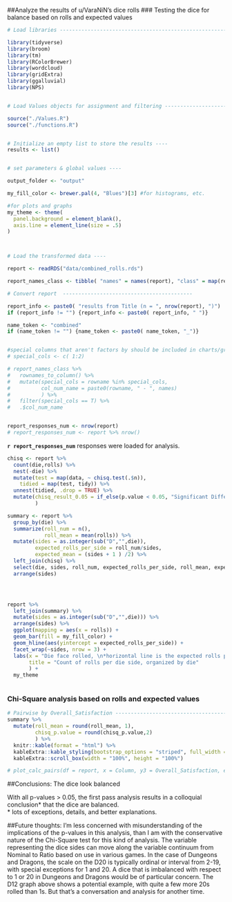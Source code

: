 ##Analyze the results of u/VaraNiN’s dice rolls
### Testing the dice for balance based on rolls and expected values



```{r combined_Load, dependson = "Transform", cache = TRUE, echo = FALSE, message = FALSE, warning = FALSE}

# Load libraries ----------------------------------------------------------

library(tidyverse)
library(broom)
library(tm)
library(RColorBrewer)
library(wordcloud)
library(gridExtra)
library(ggalluvial)
library(NPS)


# Load Values objects for assignment and filtering ------------------------

source("./Values.R")
source("./functions.R")


# Initialize an empty list to store the results ----
results <- list()


# set parameters & global values ----

output_folder <- "output"

my_fill_color <- brewer.pal(4, "Blues")[3] #for histograms, etc.

#for plots and graphs
my_theme <- theme(
  panel.background = element_blank(),
  axis.line = element_line(size = .5)
)



# Load the transformed data ----

report <- readRDS("data/combined_rolls.rds")

report_names_class <- tibble( "names" = names(report), "class" = map(report, class))

```




```{r convert_report_to_combined, dependson = "combined_Load", cache = TRUE, echo = FALSE, message = FALSE, warning = FALSE}

# Convert report  ------------------------------------------

report_info <- paste0( "results from Title (n = ", nrow(report), ")")
if (report_info != "") {report_info <- paste0( report_info, " ")}

name_token <- "combined"
if (name_token != "") {name_token <- paste0( name_token, "_")}


#special columns that aren't factors by should be included in charts/grapsh, etc.
# special_cols <- c( 1:2)

# report_names_class %>%
#   rownames_to_column() %>%
#   mutate(special_cols = rowname %in% special_cols,
#          col_num_name = paste0(rowname, " - ", names)
#          ) %>%
#   filter(special_cols == T) %>%
#   .$col_num_name


report_responses_num <- nrow(report)
# report_responses_num <- report %>% nrow()

```

**`r report_responses_num`** responses were loaded for analysis.



```{r combined_analysis, dependson = "combined_Load", cache = TRUE, echo = FALSE, message = FALSE, warning = FALSE}


chisq <- report %>% 
  count(die,rolls) %>% 
  nest(-die) %>%
  mutate(test = map(data, ~ chisq.test(.$n)), 
    tidied = map(test, tidy)) %>% 
  unnest(tidied, .drop = TRUE) %>% 
  mutate(chisq_result_0.05 = if_else(p.value < 0.05, "Significant Difference", "Ok")
         )

summary <- report %>%
  group_by(die) %>% 
  summarize(roll_num = n(),
            roll_mean = mean(rolls)) %>% 
  mutate(sides = as.integer(sub("D","",die)),
         expected_rolls_per_side = roll_num/sides,
         expected_mean = (sides + 1 ) /2) %>% 
  left_join(chisq) %>% 
  select(die, sides, roll_num, expected_rolls_per_side, roll_mean, expected_mean, chisq_p.value = p.value, chisq_result_0.05) %>% 
  arrange(sides)





```








```{r combined_Histograms, dependson = "combined_Load", cache = TRUE, echo = FALSE, message = FALSE, warning = FALSE}



report %>%
  left_join(summary) %>% 
  mutate(sides = as.integer(sub("D","",die))) %>% 
  arrange(sides) %>% 
  ggplot(mapping = aes(x = rolls)) +
  geom_bar(fill = my_fill_color) +
  geom_hline(aes(yintercept = expected_rolls_per_side)) +
  facet_wrap(~sides, nrow = 3) +
  labs(x = "Die face rolled, \n*horizontal line is the expected rolls per side",
       title = "Count of rolls per die side, organized by die"
       ) +
  my_theme



```




### Chi-Square analysis based on rolls and expected values

```{r combined_pairwise_Overall_Satisfaction, dependson = "combined_Load", cache = TRUE, echo = FALSE, message = FALSE, warning = FALSE}


# Pairwise by Overall_Satisfaction -----------------------------------------------------------
summary %>% 
  mutate(roll_mean = round(roll_mean, 1),
         chisq_p.value = round(chisq_p.value,2)
         ) %>% 
  knitr::kable(format = "html") %>% 
  kableExtra::kable_styling(bootstrap_options = "striped", full_width = F) %>% 
  kableExtra::scroll_box(width = "100%", height = "100%")

# plot_calc_pairs(df = report, x = Column, y3 = Overall_Satisfaction, ex_label = '')


```



##Conclusions: The dice look balanced

With all p-values > 0.05, the first pass analysis results in a colloquial conclusion* that the dice are balanced.  
* lots of exceptions, details, and better explanations.  

##Future thoughts: 
I'm less concerned with misunderstanding of the implications of the p-values in this analysis, than I am with the conservative nature of the Chi-Square test for this kind of analysis.  The variable representing the dice sides can move along the variable continuum from Nominal to Ratio based on use in various games.  In the case of Dungeons and Dragons, the scale on the D20 is typically ordinal or interval from 2-19, with special exceptions for 1 and 20.  A dice that is imbalanced with respect to 1 or 20 in Dungeons and Dragons would be of particular concern.  The D12 graph above shows a potential example, with quite a few more 20s rolled than 1s.  But that's a conversation and analysis for another time.



